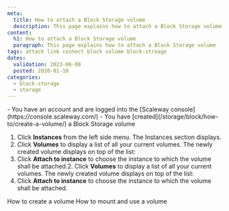 ```yaml
---
meta:
  title: How to attach a Block Storage volume
  description: This page explains how to attach a Block Storage volume
content:
  h1: How to attach a Block Storage volume
  paragraph: This page explains how to attach a Block Storage volume
tags: attach link connect block volume block-stroage
dates:
  validation: 2023-06-08
  posted: 2020-01-10
categories:
  - block-storage
  - storage
---
```


<Macro id="iam-requirements" />

<Message type="requirement">
  - You have an account and are logged into the [Scaleway console](https://console.scaleway.com/)
  - You have [created](/storage/block/how-to/create-a-volume/) a Block Storage volume
</Message>

1. Click **Instances** from the left side menu. The Instances section displays.
2. Click **Volumes** to display a list of all your current volumes. The newly created volume displays on top of the list:
    <Lightbox src="scaleway-volume-created.webp" alt="" />
3. Click **Attach to instance** to choose the instance to which the volume shall be attached.2. Click **Volumes** to display a list of all your current volumes. The newly created volume displays on top of the list:
    <Lightbox src="scaleway-volume-created.webp" alt="" />
3. Click **Attach to instance** to choose the instance to which the volume shall be attached.  <Lightbox src="scaleway-attach-volume.webp" alt="" />


<Navigation title="See Also">
  <PreviousButton to="/storage/block/how-to/create-a-volume/">How to create a volume</PreviousButton>
  <NextButton to="/storage/block/how-to/mount-and-use-volume/">How to mount and use a volume</NextButton>
</Navigation>
